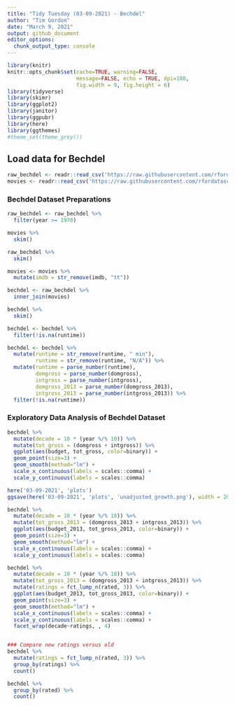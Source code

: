 ```yaml
---
title: "Tidy Tuesday (03-09-2021) - Bechdel"
author: "Tim Gordon"
date: "March 9, 2021"
output: github_document
editor_options: 
  chunk_output_type: console
---
```


```r
library(knitr)
knitr::opts_chunk$set(cache=TRUE, warning=FALSE,
                      message=FALSE, echo = TRUE, dpi=180,
                      fig.width = 9, fig.height = 6)
library(tidyverse)
library(skimr)
library(ggplot2)
library(janitor)
library(ggpubr)
library(here)
library(ggthemes)
#theme_set(theme_grey())
```

## Load data for Bechdel

```r
raw_bechdel <- readr::read_csv('https://raw.githubusercontent.com/rfordatascience/tidytuesday/master/data/2021/2021-03-09/raw_bechdel.csv')
movies <- readr::read_csv('https://raw.githubusercontent.com/rfordatascience/tidytuesday/master/data/2021/2021-03-09/movies.csv')


```

### Bechdel Dataset Preparations

```r
raw_bechdel <- raw_bechdel %>%
  filter(year >= 1970) 

movies %>%
  skim()

raw_bechdel %>%
  skim()

movies <- movies %>%
  mutate(imdb = str_remove(imdb, "tt"))

bechdel <- raw_bechdel %>%
  inner_join(movies)

bechdel %>% 
  skim()

bechdel <- bechdel %>%
  filter(!is.na(runtime))

bechdel <- bechdel %>%
  mutate(runtime = str_remove(runtime, " min"),
         runtime = str_remove(runtime, "N/A")) %>%
  mutate(runtime = parse_number(runtime),
         domgross = parse_number(domgross),
         intgross = parse_number(intgross),
         domgross_2013 = parse_number(domgross_2013),
         intgross_2013 = parse_number(intgross_2013)) %>%
  filter(!is.na(runtime))
```


### Exploratory Data Analysis of Bechdel Dataset

```r

bechdel %>% 
  mutate(decade = 10 * (year %/% 10)) %>%
  mutate(tot_gross = (domgross + intgross)) %>%
  ggplot(aes(budget, tot_gross, color=binary)) +
  geom_point(size=3) +
  geom_smooth(method="lm") +
  scale_x_continuous(labels = scales::comma) +
  scale_y_continuous(labels = scales::comma)

here('03-09-2021', 'plots')
ggsave(here('03-09-2021', 'plots', 'unadjusted_growth.png'), width = 20, height=20)

bechdel %>% 
  mutate(decade = 10 * (year %/% 10)) %>%
  mutate(tot_gross_2013 = (domgross_2013 + intgross_2013)) %>%
  ggplot(aes(budget_2013, tot_gross_2013, color=binary)) +
  geom_point(size=3) +
  geom_smooth(method="lm") +
  scale_x_continuous(labels = scales::comma) +
  scale_y_continuous(labels = scales::comma) 

bechdel %>% 
  mutate(decade = 10 * (year %/% 10)) %>%
  mutate(tot_gross_2013 = (domgross_2013 + intgross_2013)) %>%
  mutate(ratings = fct_lump_n(rated, 3)) %>%
  ggplot(aes(budget_2013, tot_gross_2013, color=binary)) +
  geom_point(size=3) +
  geom_smooth(method="lm") +
  scale_x_continuous(labels = scales::comma) +
  scale_y_continuous(labels = scales::comma) +
  facet_wrap(decade~ratings, , 4)


### Compare new ratings versus old
bechdel %>%
  mutate(ratings = fct_lump_n(rated, 3)) %>%
  group_by(ratings) %>%
  count()

bechdel %>%
  group_by(rated) %>%
  count()
```


